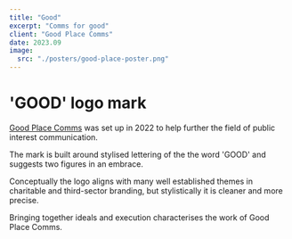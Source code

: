 ```yaml
---
title: "Good"
excerpt: "Comms for good"
client: "Good Place Comms"
date: 2023.09
image:
  src: "./posters/good-place-poster.png"
---
```


# 'GOOD' logo mark

<a href="https://goodplacecomms.com">Good Place Comms</a> was set up in 2022 to help
further the field of public interest communication.

The mark is built around stylised lettering of the the word 'GOOD' and suggests two figures in an embrace.

Conceptually the logo aligns with many well established themes in charitable and third-sector branding, but stylistically it is
cleaner and more precise.

Bringing together ideals and execution characterises the work of Good Place Comms.
